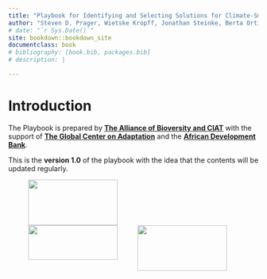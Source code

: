 --- 
title: "Playbook for Identifying and Selecting Solutions for Climate-Smart Digital Agriculture in Africa"
author: "Steven D. Prager, Wietske Kropff, Jonathan Steinke, Berta Ortiz, Lidya Tesfaye, Sintayehu Alemayehu, Julian Ramirez-Villegas, Todd Rosenstock, Aniruddha Ghosh, Anton Eitzinger, Shalika Vayas, Daniel Jimenez, and Evan Girvetz"
# date: "`r Sys.Date()`"
site: bookdown::bookdown_site
documentclass: book
# bibliography: [book.bib, packages.bib]
# description: |

---

# Introduction {-}

The Playbook is prepared by [**The Alliance of Bioversity and CIAT**](https://alliancebioversityciat.org/) with the support of [**The Global Center on Adaptation**](https://gca.org/) and the [**African Development Bank**](https://www.afdb.org/en).

This is the **version 1.0** of the playbook with the idea that the contents will be updated regularly.

<a href="https://alliancebioversityciat.org/"><img src="abc_logo.png" width="180" height="92" align="left" hspace="40" /></a>

<a href="https://gca.org/"><img src="gca_logo.png" width="180" height="70" align="left" hspace="40" /></a>

<a href="https://afdb.org/en"><img src="afdb_logo.png" width="180" height="92" align="left" /></a>


